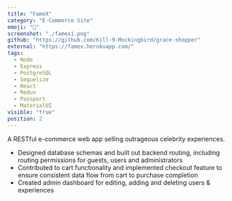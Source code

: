 ```yaml
---
title: "FameX"
category: "E-Commerce Site"
emoji: "🛒"
screenshot: "./famex1.png"
github: "https://github.com/Kill-9-Mockingbird/grace-shopper"
external: "https://famex.herokuapp.com/"
tags:
  - Node
  - Express
  - PostgreSQL
  - Sequelize
  - React
  - Redux
  - Passport
  - MaterialUI
visible: "true"
position: 2
---
```


A RESTful e-commerce web app selling outrageous celebrity experiences.
+ Designed database schemas and built out backend routing, including routing permissions for guests, users and administrators
+ Contributed to cart functionality and implemented checkout feature to ensure consistent data flow from cart to purchase completion 
+ Created admin dashboard for editing, adding and deleting users & experiences